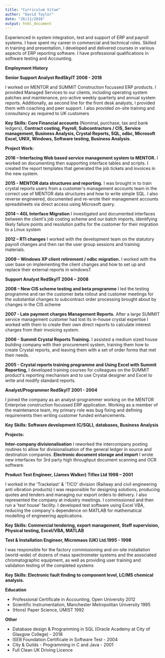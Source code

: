 ```yaml
---
title: "Curriculum Vitae"
author: "David Taylor"
date: "26/11/2018"
output: html_document
---
```

Experienced in system integration, test and support of ERP and payroll systems. I have spent my career in commercial and technical roles. Skilled in training and presentation, I developed and delivered courses in various aspects of ERP reporting software. I have professional qualifications in software testing and Accounting.

**Employment History**

**Senior Support Analyst RedSkyIT 2008 - 2018**

I worked on MENTOR and SUMMIT Construction focussed ERP products. I provided Managed Services to our clients, including operating system patches and maintenance, pro-active weekly quarterly and annual system reports. Additionally, as second line for the front desk analysts, I provided them with coaching and peer support. I also provided on-site training and consultancy as required to UK customers

**Key Skills: Core Financial accounts** (Nominal, purchase, tax and bank ledgers), **Contract costing, Payroll, Subcontractors / CIS, Service management, Business Analysis, Crystal Reports, SQL, odbc, Microsoft Excel, UNIX, Windows, Software testing, Business Analysis.**

**Project Work:**

**2016 – Interfacing Web based service management system to MENTOR.** I worked on documenting then supporting interface tables and scripts. I created the report templates that generated the job tickets and invoices in the new system.

**2015 - MENTOR data structures and reporting.** I was brought in to train crystal reports users from a customer&#39;s management accounts team in the correct use of MENTOR data structures and how to write simple SQL. I also reverse engineered, documented and re-wrote their management accounts spreadsheets via direct access using Microsoft query.

**2014 – 4GL Interface Migration** I investigated and documented interfaces between the client&#39;s job costing scheme and our batch imports, identifying likely failure points and resolution paths for the customer for their migration to a Linux system

**2012 – RTI changes** I worked with the development team on the statutory payroll changes and then ran the user group sessions and training materials.

**2009 – Windows XP client retirement / odbc migration.** I worked with the user base on implementing the client changes and how to set up and replace their external reports in windows7.

**Support Analyst RedSkyIT 2004 – 2008**

**2008 – New CIS scheme testing and beta programme** I led the testing programme and ran the customer beta rollout and customer meetings for the substantial changes to subcontract order processing brought about by changes in the CIS scheme

**2007 - Late payment charges Management Reports.** After a large SUMMIT service management customer had lost its in-house crystal expertise I worked with them to create their own direct reports to calculate interest charges from their invoicing system.

**2006 - Summit Crystal Reports Training.** I assisted a medium sized house building company with their procurement system, training them how to create Crystal reports, and leaving them with a set of order forms that met their needs.

**2005 - Crystal reports training programme and Using Excel with Summit Reporting,** I developed training courses for colleagues on the SUMMIT product&#39;s reporting mechanism and to use Crystal designer and Excel to write and modify standard reports.

**Analyst/Programmer RedSkyIT 2001 - 2004**

I joined the company as an analyst-programmer working on the MENTOR Enterprise construction focussed ERP application. Working as a member of the maintenance team, my primary role was bug fixing and defining requirements then writing customer funded enhancements.

**Key Skills: Software development (C/SQL), databases, Business Analysis**

**Projects:**

**Inter-company divisionalisation** I reworked the intercompany posting routines to allow for divisionalisation of the general ledger in source and destination companies. **Electronic document storage and import** I wrote new interfaces for 3rd party high throughput document scanning and OCR software.

**Product Test Engineer, (James Walker) Tiflex Ltd 1998 – 2001**

I worked in the &#39;Trackelast&#39; &amp; &#39;TICO&#39; division (Railway and civil engineering anti vibration products) I was responsible for designing solutions, producing quotes and tenders and managing our export orders to delivery. I also represented the company at industry meetings. I commissioned and then run a &#39;test house&#39; facility. I developed test software using Excel VBA, reducing the company&#39;s dependence on MATLAB for mathematical modelling of engineering applications.

**Key Skills: Commercial tendering, export management, Staff supervision, Physical testing, Excel/VBA, MATLAB**

**Test &amp; Installation Engineer, Micromass (UK) Ltd.1995 - 1998**

I was responsible for the factory commissioning and on-site installation (world-wide) of dozens of mass spectrometer systems and the associated chromatographic equipment, as well as providing user training and validation testing of the completed systems

**Key Skills: Electronic fault finding to component level, LC/MS chemical analysis.**

**Education**

- Professional Certificate in Accounting, Open University 2012
- Scientific Instrumentation, Manchester Metropolitan University 1995
- (Hons) Paper Science, UMIST 1992

**Other**

- Database design &amp; Programming in SQL (Oracle Academy at City of Glasgow College) - 2018
- ISEB Foundation Certificate in Software Test - 2004
- City &amp; Guilds - Programming in C and Java - 2001
- Full Clean UK Driving Licence